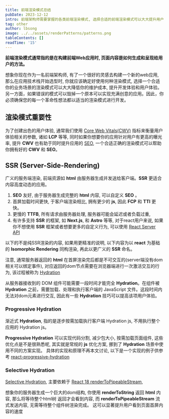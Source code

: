 ```yaml
---
title: 前端渲染模式总结
pubDate: 2023-12-12
intro: 前端架构师需要掌握的各类前端渲染模式, 选择合适的前端渲染模式可以大大提升用户体验和开发体验
tag: other
author: lbsong
image: ../../assets/renderPatterns/patterns.png
tableContents: []
readTime: '15'
---
```


**前端渲染模式通常指的是在构建前端Web应用时, 页面内容是如何生成和呈现给用户的方法。**

想象你现在作为一名前端架构师, 有了一个很好的灵感去构建一个新的web应用, 那么在应用技术栈开始选型时, 你就应该确定好使用何种渲染模式, 选择一个合适你的业务场景的渲染模式可以大大降低你的维护成本, 
提升开发体验和用户体验。
另一方面，如果错误的模式可以毁掉一个原本可以实现充满创意的应用。因此，你必须确保您的每一个革命性想法都以适当的渲染模式进行开发。

## 渲染模式重要性

为了创建出色的用户体验, 通常我们使用 [Core Web Vitals(CWV)](https://web.dev/articles/vitals) 指标来衡量用户体验相关的参数,
诸如 **LCP** 等等, 同时如果你想要你的应用针对用户有更高的曝光率, 提升 **CWV** 也有助于同时提升应用的 [SEO](https://developers.google.com/search/docs/fundamentals/do-i-need-seo?hl=zh-cn),
一个合适正确的渲染模式可以帮助你拥有好的 **CWV** 和 **SEO**。

## SSR (Server-Side-Rendering)

广义的服务端渲染, 前端资源如 **html** 由服务器生成并发送给客户端。**SSR** 更适合内容高度动态的应用。

1. **SEO** 友好, 由于服务器生成完整的 **html** 内容, 可以自定义 **SEO** 。
2. 首屏加载时间更快, 于客户端渲染相比, 拥有更少的 **js**, 因此 **FCP** 和 **TTI** 更快。
3. 更慢的 **TTFB**, 所有请求由服务器处理, 服务器可能会延迟或者负载过重, 
4. 有许多支持 **SSR** 的框架, 如 **Next.js**, 和 **Astro** 等等, 对于react用户来说, 如果你不想使用 **SSR** 框架或者想要更多的自定义行为, 可以使用 [React Server API](https://react.dev/reference/react-dom/server)

以下的不是纯SSR渲染的内容, 如果用更精准的说明, 以下内容为以 **react** 为基础的 **Isomorphic Rendering** 同构渲染, 再此以更广义的 **SSR** 命名。

注意, 通常服务器返回的 **html** 在首屏渲染完后都是不可交互的(server端没有dom相关可以绑定事件), 对应返回的dom节点需要在浏览器端进行一次激活交互的行为, 
该过程被称为 [Hydration](https://react.dev/reference/react-dom/client/hydrateRoot)

从服务器接收到的 DOM 组件可能需要一段时间才能完全 **Hydration**。在组件被 **Hydration** 之前，需要加载、处理和执行客户端的 JavaScript 文件。这段时间内 无法对dom元素进行交互, 因此有一些 **Hydration** 技巧可以提高该项用户体验。

### Progressive Hydration 

渐近式 **Hydration**, 指的是逐步按需加载执行客户端 Hydration js, 不用执行整个应用的 Hydration js。

**Progressive Hydration** 可以实现代码分割, 减少包大小, 按需加载页面组件, 这些优化点是不是很熟悉呢, 其实就是常规的 **js** 优化方案, 挪到了 **Hydration** 场景中使用不同的方案实现。
具体的实现和原理不再本文讨论, 以下是一个实现的例子供参考 [react-progressive-hydration](https://github.com/GoogleChromeLabs/progressive-rendering-frameworks-samples/blob/master/react-progressive-hydration/server.js)

### Selective Hydration

[Selective Hydration](https://github.com/reactwg/react-18/discussions/37), 主要依赖于 [React 18 renderToPipeableStream](https://react.dev/reference/react-dom/server/renderToPipeableStream),

想象你的服务器生成一个巨大的dom结构, 你使用 **renderToString** 返回 **html** 内容, 那么将等待整个html树 返回才会看到内容, 而 **renderToPipeableStream** 流式发送内容, 无需等待整个组件树渲染完成。
这可以显著提升用户看到页面首屏内容的速度
